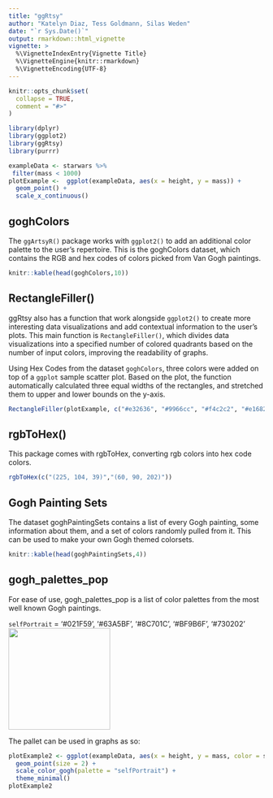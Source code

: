```yaml
---
title: "ggRtsy"
author: "Katelyn Diaz, Tess Goldmann, Silas Weden"
date: "`r Sys.Date()`"
output: rmarkdown::html_vignette
vignette: >
  %\VignetteIndexEntry{Vignette Title}
  %\VignetteEngine{knitr::rmarkdown}
  %\VignetteEncoding{UTF-8}
---
```


```r
knitr::opts_chunk$set(
  collapse = TRUE,
  comment = "#>"
)

library(dplyr)
library(ggplot2)
library(ggRtsy)
library(purrr)

exampleData <- starwars %>%
 filter(mass < 1000)
plotExample <-  ggplot(exampleData, aes(x = height, y = mass)) +
  geom_point() +
  scale_x_continuous()
```

## goghColors

The `ggArtsyR()` package works with `ggplot2()` to add an additional color palette to the user’s repertoire. This is the goghColors dataset, which contains the RGB and hex codes of colors picked from Van Gogh paintings.

```r
knitr::kable(head(goghColors,10))
```

## RectangleFiller()

ggRtsy also has a function that work alongside `ggplot2()` to create more interesting data visualizations and add contextual information to the user’s plots. This main function is `RectangleFiller()`, which divides data visualizations into a specified number of colored quadrants based on the number of input colors, improving the readability of graphs.

Using Hex Codes from the dataset `goghColors`, three colors were added on top of a `ggplot` sample scatter plot. Based on the plot, the function automatically calculated three equal widths of the rectangles, and stretched them to upper and lower bounds on the y-axis. 

```r
RectangleFiller(plotExample, c("#e32636", "#9966cc", "#f4c2c2", "#e16827"))
```

## rgbToHex()

This package comes with rgbToHex, converting rgb colors into hex code colors.

```r
rgbToHex(c("(225, 104, 39)","(60, 90, 202)"))
```

## Gogh Painting Sets

The dataset goghPaintingSets contains a list of every Gogh painting, some information about them, and a set of colors randomly pulled from it. This can be used to make your own Gogh themed colorsets.

```r
knitr::kable(head(goghPaintingSets,4))
```


## gogh_palettes_pop

For ease of use, gogh_palettes_pop is a list of color palettes from the most well known Gogh paintings.

`selfPortrait` = '#021F59', '#63A5BF', '#8C701C', '#BF9B6F', '#730202' 
![](https://uploads8.wikiart.org/images/vincent-van-gogh/self-portrait-1889-1.jpg!Large.jpg){width=200px}

The pallet can be used in graphs as so:

```r
plotExample2 <- ggplot(exampleData, aes(x = height, y = mass, color = sex)) +
  geom_point(size = 2) +
  scale_color_gogh(palette = "selfPortrait") +
  theme_minimal()
plotExample2
```
